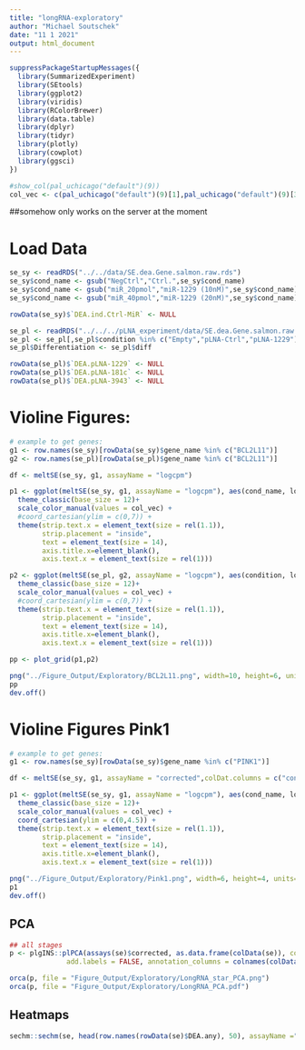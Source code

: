 ```yaml
---
title: "longRNA-exploratory"
author: "Michael Soutschek"
date: "11 1 2021"
output: html_document
---
```


```r
suppressPackageStartupMessages({
  library(SummarizedExperiment)
  library(SEtools)
  library(ggplot2)
  library(viridis)
  library(RColorBrewer)
  library(data.table)
  library(dplyr)
  library(tidyr)
  library(plotly)
  library(cowplot)
  library(ggsci)
})
```

```r
#show_col(pal_uchicago("default")(9))
col_vec <- c(pal_uchicago("default")(9)[1],pal_uchicago("default")(9)[3],pal_uchicago("default")(9)[5],pal_uchicago("default")(9)[2])
```


##somehow only works on the server at the moment

# Load Data
```r
se_sy <- readRDS("../../data/SE.dea.Gene.salmon.raw.rds")
se_sy$cond_name <- gsub("NegCtrl","Ctrl.",se_sy$cond_name)
se_sy$cond_name <- gsub("miR_20pmol","miR-1229 (10nM)",se_sy$cond_name)
se_sy$cond_name <- gsub("miR_40pmol","miR-1229 (20nM)",se_sy$cond_name)

rowData(se_sy)$`DEA.ind.Ctrl-MiR` <- NULL

se_pl <- readRDS("../../../pLNA_experiment/data/SE.dea.Gene.salmon.raw.rds")
se_pl <- se_pl[,se_pl$condition %in% c("Empty","pLNA-Ctrl","pLNA-1229")]
se_pl$Differentiation <- se_pl$diff

rowData(se_pl)$`DEA.pLNA-1229` <- NULL
rowData(se_pl)$`DEA.pLNA-181c` <- NULL
rowData(se_pl)$`DEA.pLNA-3943` <- NULL
```



# Violine Figures:
```r
# example to get genes:
g1 <- row.names(se_sy)[rowData(se_sy)$gene_name %in% c("BCL2L11")]
g2 <- row.names(se_pl)[rowData(se_pl)$gene_name %in% c("BCL2L11")]

df <- meltSE(se_sy, g1, assayName = "logcpm")

p1 <- ggplot(meltSE(se_sy, g1, assayName = "logcpm"), aes(cond_name, logcpm)) + geom_violin() + geom_point(aes(color = experiment)) + ggtitle("BCL2L11 - miR-1229 mimic") + theme_classic() + xlab("") +
  theme_classic(base_size = 12)+
  scale_color_manual(values = col_vec) +
  #coord_cartesian(ylim = c(0,7)) +
  theme(strip.text.x = element_text(size = rel(1.1)),
        strip.placement = "inside",
        text = element_text(size = 14), 
        axis.title.x=element_blank(),
        axis.text.x = element_text(size = rel(1)))

p2 <- ggplot(meltSE(se_pl, g2, assayName = "logcpm"), aes(condition, logcpm)) + geom_violin() + geom_point(aes(color = Differentiation)) + ggtitle("BCL2L11 - miR-1229 pLNA") + theme_classic() + xlab("") +
  theme_classic(base_size = 12)+
  scale_color_manual(values = col_vec) +
  #coord_cartesian(ylim = c(0,7)) +
  theme(strip.text.x = element_text(size = rel(1.1)),
        strip.placement = "inside",
        text = element_text(size = 14), 
        axis.title.x=element_blank(),
        axis.text.x = element_text(size = rel(1)))

pp <- plot_grid(p1,p2)

png("../Figure_Output/Exploratory/BCL2L11.png", width=10, height=6, units="in", res=300)
pp
dev.off()
```


# Violine Figures Pink1
```r
# example to get genes:
g1 <- row.names(se_sy)[rowData(se_sy)$gene_name %in% c("PINK1")]

df <- meltSE(se_sy, g1, assayName = "corrected",colDat.columns = c("cond_name","experiment") )

p1 <- ggplot(meltSE(se_sy, g1, assayName = "logcpm"), aes(cond_name, logcpm)) + geom_violin() + geom_point(aes(color = experiment)) + ggtitle("Pink1 - miR-1229 mimic") + theme_classic() + xlab("") +
  theme_classic(base_size = 12)+
  scale_color_manual(values = col_vec) +
  coord_cartesian(ylim = c(0,4.5)) +
  theme(strip.text.x = element_text(size = rel(1.1)),
        strip.placement = "inside",
        text = element_text(size = 14), 
        axis.title.x=element_blank(),
        axis.text.x = element_text(size = rel(1)))

png("../Figure_Output/Exploratory/Pink1.png", width=6, height=4, units="in", res=300)
p1
dev.off()
```



## PCA

```r

## all stages
p <- plgINS::plPCA(assays(se)$corrected, as.data.frame(colData(se)), colorBy = "condition", shapeBy = "diff",
              add.labels = FALSE, annotation_columns = colnames(colData(se)))

orca(p, file = "Figure_Output/Exploratory/LongRNA_star_PCA.png")
orca(p, file = "Figure_Output/Exploratory/LongRNA_PCA.pdf")
```



## Heatmaps
```r
sechm::sechm(se, head(row.names(rowData(se)$DEA.any), 50), assayName ="log2FC.Ctrl", top_annotation="diff", gaps_at="condition" ,breaks=TRUE)
```


